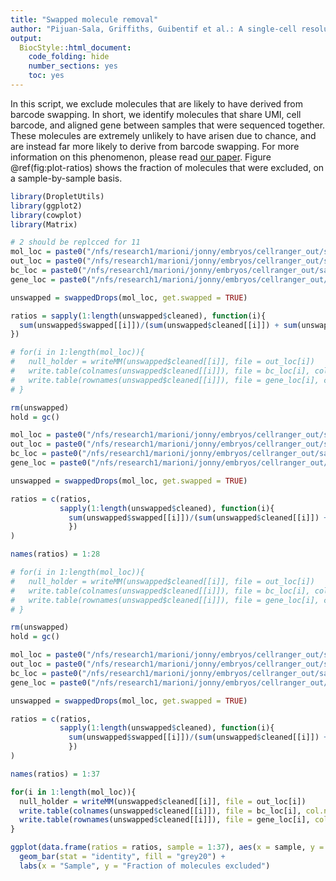```yaml
---
title: "Swapped molecule removal"
author: "Pijuan-Sala, Griffiths, Guibentif et al.: A single-cell resolution molecular roadmap from mouse gastrulation to early organogenesis."
output:
  BiocStyle::html_document:
    code_folding: hide
    number_sections: yes
    toc: yes  
---
```



In this script, we exclude molecules that are likely to have derived from barcode swapping. In short, we identify molecules that share UMI, cell barcode, and aligned gene between samples that were sequenced together. These molecules are extremely unlikely to have arisen due to chance, and are instead far more likely to derive from barcode swapping. For more information on this phenomenon, please read [our paper](https://www.biorxiv.org/content/early/2018/04/06/177048). Figure \@ref(fig:plot-ratios) shows the fraction of molecules that were excluded, on a sample-by-sample basis.

```r

library(DropletUtils)
library(ggplot2)
library(cowplot)
library(Matrix)

# 2 should be replcced for 11
mol_loc = paste0("/nfs/research1/marioni/jonny/embryos/cellranger_out/sample_", 3:5, "/outs/molecule_info.h5")
out_loc = paste0("/nfs/research1/marioni/jonny/embryos/cellranger_out/sample_", 3:5, "/outs/raw_gene_bc_matrices/mm10/matrix_unswapped.mtx")
bc_loc = paste0("/nfs/research1/marioni/jonny/embryos/cellranger_out/sample_", 3:5, "/outs/raw_gene_bc_matrices/mm10/barcodes_unswapped.tsv")
gene_loc = paste0("/nfs/research1/marioni/jonny/embryos/cellranger_out/sample_", 3:5, "/outs/raw_gene_bc_matrices/mm10/genes_unswapped.tsv")

unswapped = swappedDrops(mol_loc, get.swapped = TRUE)

ratios = sapply(1:length(unswapped$cleaned), function(i){
  sum(unswapped$swapped[[i]])/(sum(unswapped$cleaned[[i]]) + sum(unswapped$swapped[[i]]))
})

# for(i in 1:length(mol_loc)){
#   null_holder = writeMM(unswapped$cleaned[[i]], file = out_loc[i])
#   write.table(colnames(unswapped$cleaned[[i]]), file = bc_loc[i], col.names = FALSE, row.names = FALSE, quote = FALSE)
#   write.table(rownames(unswapped$cleaned[[i]]), file = gene_loc[i], col.names = FALSE, row.names = FALSE, quote = FALSE)
# }

```

```r

rm(unswapped)
hold = gc()

mol_loc = paste0("/nfs/research1/marioni/jonny/embryos/cellranger_out/sample_", 12:28, "/outs/molecule_info.h5")
out_loc = paste0("/nfs/research1/marioni/jonny/embryos/cellranger_out/sample_", 12:28, "/outs/raw_gene_bc_matrices/mm10/matrix_unswapped.mtx")
bc_loc = paste0("/nfs/research1/marioni/jonny/embryos/cellranger_out/sample_", 12:28, "/outs/raw_gene_bc_matrices/mm10/barcodes_unswapped.tsv")
gene_loc = paste0("/nfs/research1/marioni/jonny/embryos/cellranger_out/sample_", 12:28, "/outs/raw_gene_bc_matrices/mm10/genes_unswapped.tsv")

unswapped = swappedDrops(mol_loc, get.swapped = TRUE)

ratios = c(ratios, 
           sapply(1:length(unswapped$cleaned), function(i){
             sum(unswapped$swapped[[i]])/(sum(unswapped$cleaned[[i]]) + sum(unswapped$swapped[[i]]))
             })
)

names(ratios) = 1:28

# for(i in 1:length(mol_loc)){
#   null_holder = writeMM(unswapped$cleaned[[i]], file = out_loc[i])
#   write.table(colnames(unswapped$cleaned[[i]]), file = bc_loc[i], col.names = FALSE, row.names = FALSE, quote = FALSE)
#   write.table(rownames(unswapped$cleaned[[i]]), file = gene_loc[i], col.names = FALSE, row.names = FALSE, quote = FALSE)
# }

```

```r

rm(unswapped)
hold = gc()

mol_loc = paste0("/nfs/research1/marioni/jonny/embryos/cellranger_out/sample_", 29:37, "/outs/molecule_info.h5")
out_loc = paste0("/nfs/research1/marioni/jonny/embryos/cellranger_out/sample_", 29:37, "/outs/raw_gene_bc_matrices/mm10/matrix_unswapped.mtx")
bc_loc = paste0("/nfs/research1/marioni/jonny/embryos/cellranger_out/sample_", 29:37, "/outs/raw_gene_bc_matrices/mm10/barcodes_unswapped.tsv")
gene_loc = paste0("/nfs/research1/marioni/jonny/embryos/cellranger_out/sample_", 29:37, "/outs/raw_gene_bc_matrices/mm10/genes_unswapped.tsv")

unswapped = swappedDrops(mol_loc, get.swapped = TRUE)

ratios = c(ratios, 
           sapply(1:length(unswapped$cleaned), function(i){
             sum(unswapped$swapped[[i]])/(sum(unswapped$cleaned[[i]]) + sum(unswapped$swapped[[i]]))
             })
)

names(ratios) = 1:37

for(i in 1:length(mol_loc)){
  null_holder = writeMM(unswapped$cleaned[[i]], file = out_loc[i])
  write.table(colnames(unswapped$cleaned[[i]]), file = bc_loc[i], col.names = FALSE, row.names = FALSE, quote = FALSE)
  write.table(rownames(unswapped$cleaned[[i]]), file = gene_loc[i], col.names = FALSE, row.names = FALSE, quote = FALSE)
}

```

```r

ggplot(data.frame(ratios = ratios, sample = 1:37), aes(x = sample, y = ratios)) +
  geom_bar(stat = "identity", fill = "grey20") +
  labs(x = "Sample", y = "Fraction of molecules excluded")

```